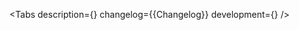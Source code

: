 

<Meta of={Stories} />

<ComponentHeader
    name='InputAutocomplete'
    version={packageJson.version}
    design='https://www.figma.com/file/cdNnkh2QdxuvYLrBm4cubM/Web-%3A%3A-Core-Default-Components?node-id=58839%3A63017'
    children='Дает возможность выбрать значение из списка доступных, либо ввести своё с помощью клавиатуры.'
/>

<Tabs
    description={<Description />}
    changelog={<Markdown>{Changelog}</Markdown>}
    development={<Development />}
/>
